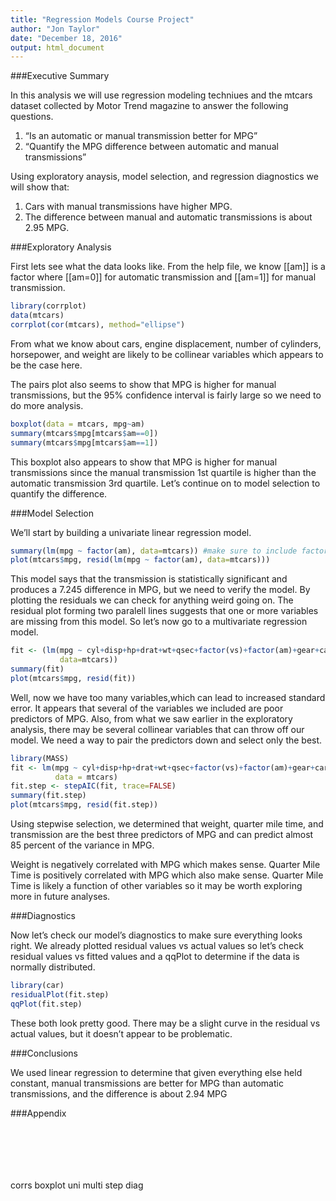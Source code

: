 ```yaml
---
title: "Regression Models Course Project"
author: "Jon Taylor"
date: "December 18, 2016"
output: html_document
---
```


###Executive Summary

In this analysis we will use regression modeling techniues and the mtcars dataset collected by Motor Trend magazine to answer the following questions.

1. “Is an automatic or manual transmission better for MPG”
2. "Quantify the MPG difference between automatic and manual transmissions"

Using exploratory anaysis, model selection, and regression diagnostics we will show that:

1. Cars with manual transmissions have higher MPG.
2. The difference between manual and automatic transmissions is about 2.95 MPG.

###Exploratory Analysis

First lets see what the data looks like. From the help file, we know [[am]] is a factor where [[am=0]] for automatic transmission and [[am=1]] for manual transmission. 

```R
library(corrplot)
data(mtcars)
corrplot(cor(mtcars), method="ellipse")
```

From what we know about cars, engine displacement, number of cylinders, horsepower, and weight are likely to be collinear variables which appears to be the case here. 

The pairs plot also seems to show that MPG is higher for manual transmissions, but the 95% confidence interval is fairly large so we need to do more analysis.

```R
boxplot(data = mtcars, mpg~am)
summary(mtcars$mpg[mtcars$am==0])
summary(mtcars$mpg[mtcars$am==1])
```

This boxplot also appears to show that MPG is higher for manual transmissions since the manual transmission 1st quartile is higher than the automatic transmission 3rd quartile. Let's continue on to model selection to quantify the difference. 

###Model Selection

We'll start by building a univariate linear regression model.

```R
summary(lm(mpg ~ factor(am), data=mtcars)) #make sure to include factor()
plot(mtcars$mpg, resid(lm(mpg ~ factor(am), data=mtcars)))
```

This model says that the transmission is statistically significant and produces a 7.245 difference in MPG, but we need to verify the model. By plotting the residuals we can check for anything weird going on. The residual plot forming two paralell lines suggests that one or more variables are missing from this model. So let's now go to a multivariate regression model.

```R
fit <- (lm(mpg ~ cyl+disp+hp+drat+wt+qsec+factor(vs)+factor(am)+gear+carb,
           data=mtcars))
summary(fit)
plot(mtcars$mpg, resid(fit))
```

Well, now we have too many variables,which can lead  to increased standard error. It appears that several of the variables we included are poor predictors of MPG. Also, from what we saw earlier in the exploratory analysis, there may be several collinear variables that can throw off our model. We need a way to pair the predictors down and select only the best. 

```R
library(MASS)
fit <- lm(mpg ~ cyl+disp+hp+drat+wt+qsec+factor(vs)+factor(am)+gear+carb, 
          data = mtcars)
fit.step <- stepAIC(fit, trace=FALSE)
summary(fit.step)
plot(mtcars$mpg, resid(fit.step))
```

Using stepwise selection, we determined that weight, quarter mile time, and transmission are the best three predictors of MPG and can predict almost 85 percent of the variance in MPG.

Weight is negatively correlated with MPG which makes sense. Quarter Mile Time is positively correlated with MPG which also make sense. Quarter Mile Time is likely a function of other variables so it may be worth exploring more in future analyses.

###Diagnostics

Now let's check our model's diagnostics to make sure everything looks right. We already plotted residual values vs actual values so let's check residual values vs fitted values and a qqPlot to determine if the data is normally distributed.

```R
library(car)
residualPlot(fit.step)
qqPlot(fit.step)
```

These both look pretty good. There may be a slight curve in the residual vs actual values, but it doesn't appear to be problematic.

###Conclusions

We used linear regression to determine that given everything else held constant, manual transmissions are better for MPG than automatic transmissions, and the difference is about 2.94 MPG


###Appendix

```r
```

```r
```

```r
```

```r
```

```r
```

```r
```

corrs
boxplot
uni
multi
step diag


